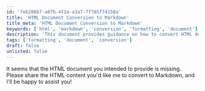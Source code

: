 ```yaml
---
id: '7eb288b7-a87b-4f1a-a3a7-7f785f74150a'
title: 'HTML Document Conversion to Markdown'
title_meta: 'HTML Document Conversion to Markdown'
keywords: ['html', 'markdown', 'conversion', 'formatting', 'document']
description: 'This document provides guidance on how to convert HTML documents into Markdown format, including tips on handling various HTML elements and ensuring proper formatting in the resulting Markdown file.'
tags: ['formatting', 'document', 'conversion']
draft: false
unlisted: false
---
```

It seems that the HTML document you intended to provide is missing. Please share the HTML content you'd like me to convert to Markdown, and I'll be happy to assist you!













